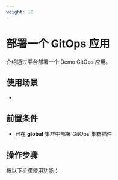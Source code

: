 ```yaml
---
weight: 10
---
```


# 部署一个 GitOps 应用

介绍通过平台部署一个 Demo GitOps 应用。

## 使用场景

- 

## 前置条件

- 已在 **global** 集群中部署 GitOps 集群插件

## 操作步骤

按以下步骤使用功能：

